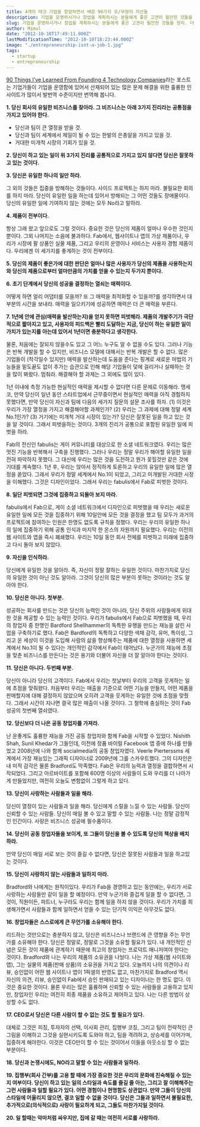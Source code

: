 ```yaml
---
title: 4개의 테크 기업을 창업하면서 배운 90가지 유/무형의 자산들
description: 기업을 운영하시거나 창업을 계획하시는 분들에게 좋은 고견이 될만한 것들을 정리. 더군다나 4개의 테크 기업을 창업하면서 배운 것들이어서 더 와닿음.
slug: 기업을 운영하시거나 창업을 계획하시는 분들에게 좋은 고견이 될만한 것들을 정리. 더군다나 4개의 테크 기업을 창업하면서 배운 것들이어서 더 와닿음.
author: Mimul
date: "2012-10-10T17:49:11.000Z"
lastModificationTime: "2012-10-10T18:23:44.000Z"
image: "./entrepreneurship-isnt-a-job-1.jpg"
tags:
  - startup
  - entrepreneurship
---
```

[90 Things I’ve Learned From Founding 4 Technology Companies](https://mashable.com/2012/10/05/90-entrepreneurship-lessons-fab/)라는 포스트는 기업가들이 기업을 운영함에 있어서 산재되어 있는 많은 문제 해결을 위한 훌륭한 인사이트가 많이서 발번역 수준이지만 번역해 봅니다.

**1. 당신 회사의 유일한 비즈니스를 찾아라. 그 비즈니스는 아래 3가지 진리라는 공통점을 가지고 있어야 한다.**

- 당신과 팀이 큰 열정을 받을 것.
- 당신과 팀이 세계에서 제일이 될 수 있는 한발의 은총알을 가지고 있을 것.
- 거대한 미개척 시장의 기회가 있을 것.

**2. 당신이 하고 있는 일이 위 3가지 진리를 공통적으로 가지고 있지 않다면 당신은 잘못하고 있는 것이다.**

**3. 당신은 유일한 하나의 일만 하라.**

그 외의 것들은 집중을 방해하는 것들이다. 사이드 프로젝트는 하지 마라. 불필요한 회의를 하지 마라. 당신이 유일한 일을 하는데 있어서 방해되는 그 어떤 것들도 장애물이다. 당신의 유일한 일에 기여하지 않는 것에는 모두 No라고 말하라.

**4. 제품이 전부이다.**

항상 그래 왔고 앞으로도 그럴 것이다. 중요한 것은 당신의 제품이 얼마나 우수한 것인지 뿐이다. 그외 나머지는 소음에 불과하다. Fab에서, 웹사이트나 앱의 가상 제품이나, 우리가 시장에 팔 상품인 실물 제품, 그리고 우리의 운영이나 서비스는 사용자 경험 제품이다. 우리에겐 이 세가지를 좋게하는 것이 전부이다.

**5. 당신의 제품이 좋은가에 대한 판단은 얼마나 많은 사용자가 당신의 제품을 사용하는지와 당신의 제품으로부터 얼마만큼의 가치를 얻을 수 있는지 두가지 뿐이다.**

**6. 초기 단계에서 당신의 성공을 결정하는 열쇠는 매력이다.**

어떻게 하면 얼리 어댑터를 모을까? 또 그 매력을 최적화할 수 있을까?를 생각하면서 대부분의 시간을 보내라. 매력을 일으키기에 성공하면 매력은 더 큰 매력을 부른다.

**7. 1년에 안에 관심(매력을 발산하는지)을 얻지 못하면 피벗해라. 제품의 개발주기가 극단적으로 짧아지고 있고, 사용자의 피드백은 빨리 도달하는 지금, 당신이 하는 유일한 일이 가치가 있는지를 아는데 있어서 1년이면 충분하다고 생각한다.**

물론, 처음에는 잘되지 않을수도 있고 그 어느 누구도 알 수 없을 수도 있다. 그러나 기능은 반복 개발을 할 수 있지만, 비즈니스 모델에 대해서는 반복 개발은 할 수 없다. 많은 기업들이 (착각일수 있지만) 매력을 발산하는데 도움을 준다는 핑계로 새로운 마법의 기능들을 밑도끝도 없이 추가는 습관으로 인해 해당 기업들이 덫에 걸리거나 실패하는 것을 많이 봐왔다. 멈춰라. 해결해야 할 과제는 그 외에도 많이 있다.

1년 이내에 측정 가능한 현실적인 매력을 제시할 수 없다면 다른 문제로 이동해라. 맹세코, 만약 당신이 일년 동안 스타트업에서 근무중이면서 현실적인 매력을 아직 경험하지 못했다면, 만약 당신이 자신과 팀에 다음의 세가지 질문의 설문 조사를 하자. (1) 이것은 우리가 가장 열정을 가지고 해결해야할 과제인가? (2) 우리는 그 과제에 대해 정말 세계 No.1인가? (3) 거기에는 미개척 거대 시장이 있는가? 당신은 잘못된 일을 하고 있는 것을 알 것이다. 그래서 피벗을하는 것이다. 3개의 진리가 공통으로 포함된 유일한 일에 피벗을 하라.

Fab의 전신인 fabulis는 게이 커뮤니티를 대상으로 한 소셜 네트워크였다. 우리는 많은 멋진 기능을 반복해서 구축을 진행했다. 그러나 우리는 정말 우리가 해야할 유일한 일을 전혀 파악하지 못했다. 그 대신에 우리는 많은 것을 도전하고 뭔가 꽂힐것만 같은 것에 기대를 계속했다. 1년 후, 우리는 앉아서 정직하게 토론하고 우리의 유일한 일에 많은 열정을 쏟았다. 그래서 우리가 정말 세계에서 No.1이 되었고, 그리고 미개발된 거대한 시장을 이해했다. 그것은 디자인이었다. 그래서 우리는 fabulis에서 Fab로 피벗한 것이다.

**8. 일단 피벗되면 그것에 집중하고 되돌아 보지 마라.**

fabulis에서 Fab으로, 게이 소셜 네트워크에서 디자인으로 피벗했을 때 우리는 새로운 유일한 일에 모든 것을 집중하기 위해 10일안에 모든 것을 결정을 했고 팀 모두가 과거의 프로젝트에 참여하는 인원은 한명도 없도록 규칙을 정했다. 우리는 우리의 유일한 하나의 일에 집중하기 위해 공통 인식과 마지막 한 온스의 자원까지 필요했다. 우리는 이전의 웹 사이트와 앱을 즉시 폐쇄했다. 우리는 10일 동안 회사 전체를 피벗하고 미래에 집중하고 다시 돌아 보지 않았다.

**9. 자신을 인식하라.**

당신에게 유일한 것을 알아라. 즉, 자신이 정말 잘하는 유일한 것이다. 마찬가지로 당신의 유일한 것이 아닌 것도 알아라. 그것이 당신의 많은 부분이 못하는 것이라는 것도 알아야 한다.

**10. 당신은 아니다. 첫부분.**

성공하는 회사를 만드는 것은 당신의 능력인 것이 아니라, 당신 주위의 사람들에게 위대한 것을 제공할 수 있는 능력인 것이다. 우리가 fabulis에서 Fab으로 피벗했을 때, 우리의 창업자 중 한명인 Bardford Shellhammer의 독특한 유행을 만드는 재능을 살린 사업을 구축하기로 했다. Fab은 Bardford의 독특하고 다양한 색채 감각, 유머, 특이성, 그리고 온 세상이 이것을 도입해 사람의 삶을 향상해주는 제품에 대한 열정을 사용하면 세계에서 No.1이 될 수 있다는 개인적인 감각에서 Fab이 태어났다. 누군가의 재능에 초점을 맞춘 비즈니스를 만든다는 것은 용기와 더불어 자신을 더 잘 알아야 한다는 것이다.

**11. 당신은 아니다. 두번째 부분.**

당신이 아니라 당신의 고객이다. Fab에서 우리는 첫날부터 우리의 고객을 웃게하는 일에 초점을 맞춰왔다. 처음부터 우리는 매출을 기준으로 어떤 기능을 만들지, 어떤 제품을 판매할지에 대해 결정하지 않았으며 오히려 고객을 웃게하는 유일한 것에 초점을 맞췄다. 그래서 시간이 지나면 결국 많은 매출이 나올 것이다. 그 철학​​에 충실하는 것이 Fab 성공의 첫번째 열쇠였다.

**12. 당신보다 더 나은 공동 창업자를 가져라.**

난 운좋게도 훌륭한 재능을 가진 공동 창업자와 함께 Fab을 시작할 수 있었다. Nishith Shah, Sunil Khedar가 그들인데, 이전에 정품 바이럴 Facebook 앱 중에 하나를 만들었고 2008년에 나와 함께 socialmedia의 공동 창업자였다. Veerle Pierterssms 세계에서 가장 재능있는 그래픽 디자이너로 2009년에 그를 스카우트했다. 그의 디자인은 내 미적 감각은 물론 Bradford도 막족했다. Fab은 우리의 능력과 열정을 결합하면서 시작되었다. 그리고 아르바이트를 포함해 600명 이상의 사람들이 도와 우리를 더 나아가게 만들었지만, 여전히 오늘도 변함없이 그렇게 하고 있다.

**13. 당신이 사랑하는 사람들과 일을 해라.**

당신이 열정이 있는 사람들과 일을 해라. 당신에게 스릴을 느낄 수 있는 사람들. 당신이 신뢰할 수 있는 사람들. 당신이 매일 볼 수 있고 말할 수 있는 사람들. 나는 정말 감정적인 인간이다. 사랑은 비즈니스 성공에 필수품이다.

**14. 당신이 공동 창업자들을 보이게, 또 그들이 당신을 볼 수 있도록 당신의 책상을 배치하라.**

만약 당신이 매일 서로 보는 것이 즐길 수 없다면, 당신은 잘못된 사람들과 일을 하고있는 것이다.

**15. 당신이 사랑하지 않는 사람들과 일하지 마라.**

Bradford와 나에게는 원칙이있다. 우리가 Fab을 경영하고 있는 동안에는, 우리가 서로 사랑하는 사람들만 같이 일을 할 예정이다. 만약 누군가와 즐겁게 일을 할 수 없다면, 그것이, 직원이든, 파트너, 누구라도 우리는 함께 일을 하지 않을 것이다. 우리가 가치를 희생해가면서 사람들과 함께 일하면서 얻을 수 있는 단기적 이익은 아무것도 없다.

**16. 창업자들은 스스로에게 큰 무언가를 소유해야 한다.**

리드하는 것만으로는 충분하지 않고, 당신은 비즈니스나 브랜드에 큰 영향을 주는 무언가를 소유해야 한다. 당신은 정말로, 정말로 그것을 소유할 필요가 있다. 내 개인적인 신념은 모든 것이 제품에 관계하기 때문에 최고의 창업자는 프로덕트 매니저여야 한다는 것이다. Bradford와 나는 우리의 제품의 소유권을 나눴다. 나는 가상 제품(웹 사이트와 앱), 그는 실물의 제품(판매 상품)의 소유권을 가지고 있다. 오늘까지 나의 의견이나 리뷰, 승인없이 어떤 웹 사이트나 앱이 1픽셀의 반영도 없고, 마찬가지로 Bradford 역시 자신의 의견, 리뷰, 승인없이 Fab에서 승인 판매되고 있는 디자이너는 한 명도 없다. 이것은 중요한 것이다. 물론 우리는 많은 훌륭하며 신뢰할 수 있는 사람들을 고용하고 있지만, 창업자인 우리는 여전히 최종 제품을 소유하고 제어하고 있다. 나는 다른 방법이 상상할 수도 없다.

**17. CEO로서 당신은 다른 사람이 할 수 없는 것도 할 필요가 있다.**

대체로 그것은 피칭, 투자자의 선택, 이사회 관리, 집행부 코칭, 그리고 팀이 전략적인 큰 그림을 이해하고 그것을 실현시키도록 도와야 하고, 팀을 격려하고, 상승세를 이어가며, 집중하게 해야한다. 이것은 CEO만이 할 수 있는 것이어서 이들을 아웃소싱 할 수 없는 부분이다.

**18. 당신과 논쟁시에도, NO라고 말할 수 있는 사람들과 일하라.**

**19. 집행부(회사 간부)를 고용 할 때에 가장 중요한 것은 우리의 문화에 친숙해질 수 있는지 여부이다. 당신이 하고 있는 일의 스타일과 속도를 즐길 줄 아는, 그리고 잘 이해해주는 그런 사람들과 일할 필요가 있다. 어떤 경험이나 현명함도 상관없다. 만약 그들이 당신의 스타일에 어울리지 않으면, 결코 일할 수 없을 것이다. 당신은 그들과 일하면서 불필요한, 추가적으로(의식적으로) 사랑이 필요하게 되고, 그들도 마찬가지일 것이다.**

**20. 일 할때는 악마처럼 싸우지만, 집에 갈 때는 여전히 서로를 사랑하라.**

